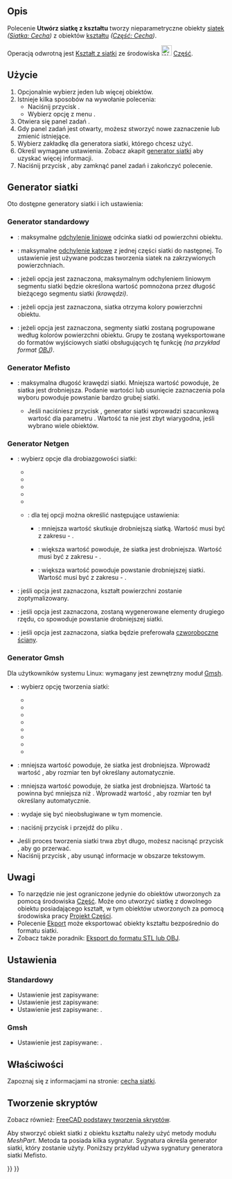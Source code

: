 <languages/>

{{Docnav/pl
|[[Mesh_Export/pl|Eksport]]
|[[Mesh_RemeshGmsh/pl|Uprość przez Gmsh]]
|[[Mesh_Workbench/pl|środowisko pracy Siatka]]
|IconL=Mesh_Export.svg
|IconR=Mesh_RemeshGmsh.svg
|IconC=Workbench_Mesh.svg
}}

{{GuiCommand/pl
|Name=Mesh FromPartShape
|Name/pl=Siatka: Utwórz siatkę z kształtu
|MenuLocation=Siatki → Utwórz siatkę z kształtu ...
|Workbenches=[[Mesh_Workbench/pl|Siatka]]
}}

<span id="Description"></span>
==Opis==

Polecenie '''Utwórz siatkę z kształtu''' tworzy nieparametryczne obiekty [[Mesh/pl|siatek]] ''([[Mesh_Feature/pl|Siatka: Cecha]])'' z obiektów [[Shape/pl|kształtu]] ''([[Part_Feature/pl|Część: Cecha]])''.

Operacją odwrotną jest [[Part_ShapeFromMesh/pl|Kształt z siatki]] ze środowiska [[File:Workbench_Part.svg|24px]] [[Part_Workbench/pl|Część]].

<span id="Usage"></span>
==Użycie==

# Opcjonalnie wybierz jeden lub więcej obiektów.
# Istnieje kilka sposobów na wywołanie polecenia:
#* Naciśnij przycisk {{Button|[[Image:Mesh_FromPartShape.svg|16px]] '''Utwórz siatkę z kształtu'''}}.
#* Wybierz opcję z menu {{MenuCommand|Siatki → [[Image:Mesh_FromPartShape.svg|16px]] Utwórz siatkę z kształtu ...}}.
# Otwiera się panel zadań {{MenuCommand|Rozdrobnienie}}.
# Gdy panel zadań jest otwarty, możesz stworzyć nowe zaznaczenie lub zmienić istniejące.
# Wybierz zakładkę dla generatora siatki, którego chcesz użyć.
# Określ wymagane ustawienia. Zobacz akapit [[#Generator_siatki|generator siatki]] aby uzyskać więcej informacji.
# Naciśnij przycisk {{Button|OK}}, aby zamknąć panel zadań i zakończyć polecenie.

<span id="Meshers"></span>
==Generator siatki==

Oto dostępne generatory siatki i ich ustawienia:

<span id="Standard_mesher"></span>
===Generator standardowy===

* {{MenuCommand|Odchylenie powierzchni}}: maksymalne [https://www.opencascade.com/doc/occt-7.3.0/overview/html/occt_user_guides__modeling_algos.html#occt_modalg_11_2 odchylenie liniowe] odcinka siatki od powierzchni obiektu.
* {{MenuCommand|Odchylenie kątowe}}: maksymalne [https://www.opencascade.com/doc/occt-7.3.0/overview/html/occt_user_guides__modeling_algos.html#occt_modalg_11_2 odchylenie kątowe] z jednej części siatki do następnej. To ustawienie jest używane podczas tworzenia siatek na zakrzywionych powierzchniach.
* {{MenuCommand|Względne odchylenie powierzchni}}: jeżeli opcja jest zaznaczona, maksymalnym odchyleniem liniowym segmentu siatki będzie określona wartość {{MenuCommand|Odchylenie powierzchni}} pomnożona przez długość bieżącego segmentu siatki ''(krawędzi)''.
* {{MenuCommand|Zastosuj kolor powierzchni do siatki}}: jeżeli opcja jest zaznaczona, siatka otrzyma kolory powierzchni obiektu.
* {{MenuCommand|Zdefiniuj segmenty według kolorów ścian}}: jeżeli opcja jest zaznaczona, segmenty siatki zostaną pogrupowane według kolorów powierzchni obiektu. Grupy te zostaną wyeksportowane do formatów wyjściowych siatki obsługujących tę funkcję ''(na przykład format [https://en.wikipedia.org/wiki/Wavefront_.obj_file OBJ])''.

<span id="Mefisto_mesher"></span>
===Generator Mefisto===

* {{MenuCommand|Maksymalna długość krawędzi}}: maksymalna długość krawędzi siatki. Mniejsza wartość powoduje, że siatka jest drobniejsza. Podanie wartości {{Value|0}} lub usunięcie zaznaczenia pola wyboru powoduje powstanie bardzo grubej siatki.
** Jeśli naciśniesz przycisk {{Button|Szacunkowo}}, generator siatki wprowadzi szacunkową wartość dla parametru {{MenuCommand|Maksymalna długość krawędzi}}. Wartość ta nie jest zbyt wiarygodna, jeśli wybrano wiele obiektów.

<span id="Netgen_mesher"></span>
===Generator Netgen===

* {{MenuCommand|Stopień rozdrobnienia}}: wybierz opcje dla drobiazgowości siatki:
** {{MenuCommand|Bardzo zgrubnie}}
** {{MenuCommand|Zgrubnie}}
** {{MenuCommand|Umiarkowanie}}
** {{MenuCommand|Drobno}}
** {{MenuCommand|Bardzo drobno}}
** {{MenuCommand|Wartość użytkownika}}: dla tej opcji można określić następujące ustawienia:
*** {{MenuCommand|Stopnie rozmiaru siatki}}: mniejsza wartość skutkuje drobniejszą siatką. Wartość musi być z zakresu {{Value|0.1}} - {{Value|1.0}}.
*** {{MenuCommand|Liczba elementów na krawędź}}: większa wartość powoduje, że siatka jest drobniejsza. Wartość musi być z zakresu {{Value|0.2}} - {{Value|10.0}}.
*** {{MenuCommand|Liczba elementów na promień krzywizny}}: większa wartość powoduje powstanie drobniejszej siatki. Wartość musi być z zakresu {{Value|0.2}} - {{Value|10}}.
*{{MenuCommand|Optymalizuj powierzchnię}}: jeśli opcja jest zaznaczona, kształt powierzchni zostanie zoptymalizowany.
*{{MenuCommand|Elementy drugiego rzędu}}: jeśli opcja jest zaznaczona, zostaną wygenerowane elementy drugiego rzędu, co spowoduje powstanie drobniejszej siatki.
*{{MenuCommand|Dominujące czworokąty}}: jeśli opcja jest zaznaczona, siatka będzie preferowała [https://en.wikipedia.org/wiki/Types_of_mesh#Two-dimensional czworoboczne ściany].

<span id="Gmsh_mesher"></span>
===Generator Gmsh===

Dla użytkowników systemu Linux: wymagany jest zewnętrzny moduł [https://gmsh.info/ Gmsh].

* {{MenuCommand|Tworzenie siatki}}: wybierz opcję tworzenia siatki:
** {{MenuCommand|Automatic}}
** {{MenuCommand|Adaptive}}
** {{MenuCommand|Delaunay}}
** {{MenuCommand|Frontal}}
** {{MenuCommand|BAMG}}
** {{MenuCommand|Frontal quad}}
** {{MenuCommand|Parallelograms}}
** {{MenuCommand|Quasi-structured Quad}}
* {{MenuCommand|Maksymalny rozmiar elementu}}: mniejsza wartość powoduje, że siatka jest drobniejsza. Wprowadź wartość {{Value|0}}, aby rozmiar ten był określany automatycznie.
* {{MenuCommand|Minimalny rozmiar elementu}}: mniejsza wartość powoduje, że siatka jest drobniejsza. Wartość ta powinna być mniejsza niż {{MenuCommand|Maksymalny rozmiar elementu}}. Wprowadź wartość {{Value|0}}, aby rozmiar ten był określany automatycznie.
* {{MenuCommand|Kąt}}: wydaje się być nieobsługiwane w tym momencie.
* {{MenuCommand|Ścieżka}}: naciśnij przycisk {{Button|...}} i przejdź do pliku {{FileName|gmsh.exe}}.
* Jeśli proces tworzenia siatki trwa zbyt długo, możesz nacisnąć przycisk {{Button|Zatrzymaj}}, aby go przerwać.
* Naciśnij przycisk {{Button|Wyczyść}}, aby usunąć informacje w obszarze tekstowym. <!-- Ponieważ panel zadań zamyka się, przycisk Wyczyść nie może być użyty z tym poleceniem. Ale ten sam panel zadań jest używany dla polecenia Mesh_RemeshGmsh -->

<span id="Notes"></span>
==Uwagi==

* To narzędzie nie jest ograniczone jedynie do obiektów utworzonych za pomocą środowiska [[Part_Workbench/pl|Część]]. Może ono utworzyć siatkę z dowolnego obiektu posiadającego kształt, w tym obiektów utworzonych za pomocą środowiska pracy [[PartDesign_Workbench/pl|Projekt Części]].
* Polecenie [[Std_Export/pl|Ekport]] może eksportować obiekty kształtu bezpośrednio do formatu siatki.
* Zobacz także poradnik: [[Export_to_STL_or_OBJ/pl|Eksport do formatu STL lub OBJ]].

<span id="Preferences"></span>
==Ustawienia==

<span id="Standard_mesher"></span>
===Standardowy===

* Ustawienie {{MenuCommand|Odchylenie powierzchni}} jest zapisywane: {{MenuCommand|Przybory → Edycja parametrów ... → BaseApp → Preferences → Mod → Mesh → Meshing → Standard → LinearDeflection}}
* Ustawienie {{MenuCommand|Odchylenie kątowe}} jest zapisywane:  {{MenuCommand|Przybory → Edycja parametrów ... → BaseApp → Preferences → Mod → Mesh → Meshing → Standard → AngularDeflection}}
* Ustawienie {{MenuCommand|Względne odchylenie powierzchni}} jest zapisywane: {{MenuCommand|Przybory → Edycja parametrów ... → BaseApp → Preferences → Mod → Mesh → Meshing → Standard → RelativeLinearDeflection}}.

<span id="Gmsh_mesher"></span>
===Gmsh===

* Ustawienie {{MenuCommand|Ścieżka}} jest zapisywane: {{MenuCommand|Przybory → Edycja parametrów ... → BaseApp → Preferences → Mod → Mesh → Meshing → gmshExe}}.

<span id="Properties"></span>
==Właściwości==

Zapoznaj się z informacjami na stronie: [[Mesh_Feature/pl|cecha siatki]].

<span id="Scripting"></span>
==Tworzenie skryptów==

Zobacz również: [[FreeCAD_Scripting_Basics/pl|FreeCAD podstawy tworzenia skryptów]].

Aby stworzyć obiekt siatki z obiektu kształtu należy użyć metody {{incode|meshFromShape}} modułu ''MeshPart''. Metoda ta posiada kilka sygnatur. Sygnatura określa generator siatki, który zostanie użyty. Poniższy przykład używa sygnatury generatora siatki Mefisto.

{{Code|code=
import FreeCAD, Part, Mesh, MeshPart

cyl = FreeCAD.ActiveDocument.addObject("Part::Cylinder","Cylinder")
FreeCAD.ActiveDocument.recompute()

msh = FreeCAD.ActiveDocument.addObject("Mesh::Feature", "Mesh")
msh.Mesh = MeshPart.meshFromShape(Shape=cyl.Shape, MaxLength=1)
msh.ViewObject.DisplayMode = "Flat Lines"
}}


{{Docnav/pl
|[[Mesh_Export/pl|Eksport]]
|[[Mesh_RemeshGmsh/pl|Uprość przez Gmsh]]
|[[Mesh_Workbench/pl|środowisko pracy Siatka]]
|IconL=Mesh_Export.svg
|IconR=Mesh_RemeshGmsh.svg
|IconC=Workbench_Mesh.svg
}}

{{Mesh Tools navi{{#translation:}}}}
{{Userdocnavi{{#translation:}}}}
{{clear}}